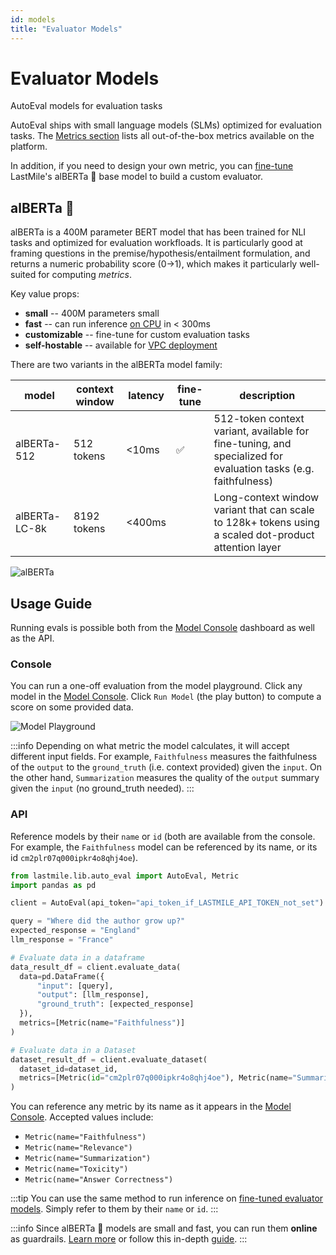 ```yaml
---
id: models
title: "Evaluator Models"
---
```



# Evaluator Models

AutoEval models for evaluation tasks

AutoEval ships with small language models (SLMs) optimized for evaluation tasks. The [Metrics section](/autoeval/metrics) lists all out-of-the-box metrics available on the platform.

In addition, if you need to design your own metric, you can [fine-tune](/autoeval/fine-tune) LastMile's alBERTa 🍁 base model to build a custom evaluator.

## alBERTa 🍁

alBERTa is a 400M parameter BERT model that has been trained for NLI tasks and optimized for evaluation workfloads.
It is particularly good at framing questions in the premise/hypothesis/entailment formulation, and returns a numeric probability score (0->1), which makes it
particularly well-suited for computing *metrics*.

Key value props:
- **small** -- 400M parameters small
- **fast** -- can run inference <u>on CPU</u> in < 300ms
- **customizable** -- fine-tune for custom evaluation tasks
- **self-hostable** -- available for [VPC deployment](/deployment)

There are two variants in the alBERTa model family:

| model         | context window       | latency    | fine-tune | description
| ------------- | ------------------ | ---------  | --------- | ----------
| alBERTa-512   | 512 tokens | &lt;10ms    |    ✅     | 512-token context variant, available for fine-tuning, and specialized for evaluation tasks (e.g. faithfulness)
| alBERTa-LC-8k | 8192 tokens | &lt;400ms  |           | Long-context window variant that can scale to 128k+ tokens using a scaled dot-product attention layer


![alBERTa](/img/models/alberta.png)

## Usage Guide
Running evals is possible both from the [Model Console](https://lastmileai.dev/models) dashboard as well as the API.

### Console
You can run a one-off evaluation from the model playground. Click any model in the [Model Console](https://lastmileai.dev/models).
Click `Run Model` (the play button) to compute a score on some provided data.

![Model Playground](/img/models/playground_quickstart.png)

:::info
Depending on what metric the model calculates, it will accept different input fields. For example, `Faithfulness` measures the faithfulness of the `output` to the `ground_truth` (i.e. context provided)
given the `input`. On the other hand, `Summarization` measures the quality of the `output` summary given the `input` (no ground_truth needed).
:::

### API
Reference models by their `name` or `id` (both are available from the console. For example, the `Faithfulness` model can be referenced by its name, or its id `cm2plr07q000ipkr4o8qhj4oe`).

<Tabs groupId="first-api-request">
  <TabItem value="python">
  
  ```python
from lastmile.lib.auto_eval import AutoEval, Metric
import pandas as pd

client = AutoEval(api_token="api_token_if_LASTMILE_API_TOKEN_not_set")

query = "Where did the author grow up?"
expected_response = "England"
llm_response = "France"

# Evaluate data in a dataframe
data_result_df = client.evaluate_data(
    data=pd.DataFrame({
        "input": [query],
        "output": [llm_response],
        "ground_truth": [expected_response]
    }),
    metrics=[Metric(name="Faithfulness")]
)

# Evaluate data in a Dataset
dataset_result_df = client.evaluate_dataset(
    dataset_id=dataset_id, 
    metrics=[Metric(id="cm2plr07q000ipkr4o8qhj4oe"), Metric(name="Summarization")]
)
```

</TabItem>
</Tabs>

You can reference any metric by its name as it appears in the [Model Console](https://lastmileai.dev/models).
Accepted values include:
* `Metric(name="Faithfulness")`
* `Metric(name="Relevance")`
* `Metric(name="Summarization")`
* `Metric(name="Toxicity")`
* `Metric(name="Answer Correctness")`

:::tip
You can use the same method to run inference on [fine-tuned evaluator models](/autoeval/fine-tune). Simply refer to them by their `name` or `id`.
:::

:::info
Since alBERTa 🍁 models are small and fast, you can run them **online** as guardrails. [Learn more](/autoeval/guardrails) or follow this in-depth [guide](https://github.com/lastmile-ai/lastmile-docs/blob/main/cookbook/RAG_Guardrails.ipynb).
:::
